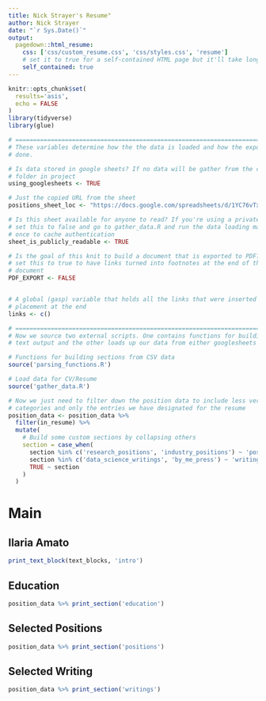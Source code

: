 ```yaml
---
title: Nick Strayer's Resume"
author: Nick Strayer
date: "`r Sys.Date()`"
output:
  pagedown::html_resume:
    css: ['css/custom_resume.css', 'css/styles.css', 'resume']
    # set it to true for a self-contained HTML page but it'll take longer to render
    self_contained: true
---
```



```r
knitr::opts_chunk$set(
  results='asis', 
  echo = FALSE
)
library(tidyverse)
library(glue)

# ======================================================================
# These variables determine how the the data is loaded and how the exports are
# done.

# Is data stored in google sheets? If no data will be gather from the csvs/
# folder in project
using_googlesheets <- TRUE

# Just the copied URL from the sheet
positions_sheet_loc <- "https://docs.google.com/spreadsheets/d/1YC76vTxSVwDftyM6muR6YzkcrlPzS_uF8TBIQB1aVho/edit?usp=sharing"

# Is this sheet available for anyone to read? If you're using a private sheet
# set this to false and go to gather_data.R and run the data loading manually
# once to cache authentication
sheet_is_publicly_readable <- TRUE

# Is the goal of this knit to build a document that is exported to PDF? If so
# set this to true to have links turned into footnotes at the end of the
# document
PDF_EXPORT <- FALSE


# A global (gasp) variable that holds all the links that were inserted for
# placement at the end
links <- c()

# ======================================================================
# Now we source two external scripts. One contains functions for building the
# text output and the other loads up our data from either googlesheets or csvs

# Functions for building sections from CSV data
source('parsing_functions.R') 

# Load data for CV/Resume
source('gather_data.R')

# Now we just need to filter down the position data to include less verbose
# categories and only the entries we have designated for the resume
position_data <- position_data %>% 
  filter(in_resume) %>% 
  mutate(
    # Build some custom sections by collapsing others
    section = case_when(
      section %in% c('research_positions', 'industry_positions') ~ 'positions', 
      section %in% c('data_science_writings', 'by_me_press') ~ 'writings',
      TRUE ~ section
    )
  ) 
```


Main
================================================================================

Ilaria Amato {#title}
--------------------------------------------------------------------------------

```r
print_text_block(text_blocks, 'intro')
```



Education {data-icon=graduation-cap data-concise=true}
--------------------------------------------------------------------------------

```r
position_data %>% print_section('education')
```



Selected Positions {data-icon=suitcase}
--------------------------------------------------------------------------------

```r
position_data %>% print_section('positions')
```



Selected Writing {data-icon=newspaper}
--------------------------------------------------------------------------------

```r
position_data %>% print_section('writings')
```


